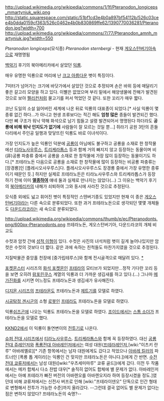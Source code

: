 http://upload.wikimedia.org/wikipedia/commons/1/1f/Pteranodon_longiceps_mmartyniuk_wiki.png
http://static.squarespace.com/static/51bf1cd3e4b0a897bf54112b/526c03cee4b0dda0159cf363/526c0462e4b0b830869ffe62/1390770036281/Pteranodon.jpg?width=700
http://upload.wikimedia.org/wikipedia/commons/7/77/Pteranodon_amnh_martyniuk.jpg?width=550

''Pteranodon longiceps''(모식종)
''Pteranodon sternbergi'' - 현재 [[게오스턴버기아]]속으로 재명명됨

[[백악기]] 후기의 북아메리카에서 살았던 [[익룡]]. 

매우 유명한 익룡으로 머리에 난 [[크고 아름다운]] 볏이 특징이다.

7미터가 넘어가는 크기에 바닷가에서 살았던 것으로 추정되며 손은 바위 등에 매달리기 좋은 갈고리 모양을 하고 있다. 이빨은 없었으며 부리 밑에서 해양생물에 잔해가 발견된 것으로 보아 [[펠리컨]]처럼 물고기를 퍼서 먹었던 것 같다. 또한 꼬리가 매우 짧다.

코난 도일의 소설 잃어버린 세계에 나온 뒤로 익룡의 대표종이 되었다.[* 사실 익룡이 몇 종류 없긴 하다...가 아니고 현생 조류보다는 적긴 해도 '''엄청 많은''' 종들이 발견되긴 했다. 다만 뼈 구조가 워낙 약해 화석으로 남기 힘들고 설령 발견되어서 명명된다 하더라도 '''공룡에 비해 워낙 인지도가 없기에''' 사람들이 잘 모르는 것일 뿐...] 쥐라기 공원 3탄의 흔들다리에서 주인공 일행과 맞닿뜨린 익룡도 바로 이녀석이다.

가장 인지도가 높은 익룡인 덕분에 [[공룡]]이 아님에도 불구하고 공룡을 소재로 한 창작물에선 [[티라노사우루스]], [[트리케라톱스]] 등과 함께 거의 빠지지 않고 등장하는 동물이며 비(非)공룡 파충류 중에서 공룡을 소재로 한 창작물에 가장 많이 등장하는 동물이기도 하다.[* 프테라노돈 다음으로 공룡을 소재로 한 창작물에 많이 등장하는 비공룡 파충류는 [장경룡]인 [플레시오사우루스]다. 플레시오사우루스도 장경룡 중에서 가장 유명한 종류이기 때문인 듯.] 하지만 실제로 프테라노돈은 티라노사우루스와 트리케라톱스가 등장하기 전에 이미 '''[[멸종]]하여''' 얘네 둘과 실제로 만나지는 않았다(...) 그 이유는 백악기 후기의 [[북아메리카]]의 내해가 쇠퇴하여 그와 동시에 사라진 것으로 추정된다.

모식종 외에도 넓고 휘어진 볏이 특징적인 스텐버기종도 있었지만 현재 이 종은 [[게오스턴버기아]]라는 다른 속으로 분류되었다. 또한 과거 프테라노돈으로 생각되던 몇몇 개체들도 [[다운드라코]]라는 새 속으로 분류되었다.

http://upload.wikimedia.org/wikipedia/commons/thumb/e/ec/Pteranodonts.png/600px-Pteranodonts.png
프테라노돈, 게오스턴버기아, 다운드라코의 개체 비교도

수컷과 암컷 간에 [[성적 이형]]이 있다. 수컷은 사진의 녀석처럼 볏이 길게 늘어나있지만 암컷은 수컷의 것보다 더 짧다. 같은 과에 속하는 친척들도 마찬가지였을 것으로 추정된다.

지질박물관 중앙홀 천장에 [중가립테루스]와 함께 전시골격으로 매달려 있다. [https://fbcdn-sphotos-g-a.akamaihd.net/hphotos-ak-ash3/t1/1897844_673196932727024_1773025944_n.jpg *]

[[포켓몬스터]] 시리즈의 [[화석 포켓몬]]인 [[프테라]]의 모티브가 되었지만...정작 기다란 꼬리 등을 보면 오히려 [[람포린쿠스]] 계열의 익룡과 더 가까운 생김새를 하고 있다.(...) 그나마 [[메가진화]]를 시키면 어느정도 프테라노돈과 생김새가 유사해진다.

[[디지몬 시리즈]]의 [[프테라몬]]도 프테라노돈과 [[제트기]]를 모델로 하였다.

[[시공탐정 겐시군]]의 소형 [[로봇]]인 [[프테라]]도 프테라노돈을 모델로 하였다.

익룡[[쉬즈곤]]에 나오는 익룡도 프테라노돈을 모델로 하였다.
[[조이드]]에서는 [[스톰 소더]]가 프테라노돈을 모델로 했다.

[[KKND2]]에서 이 익룡이 돌연변이의 [[전투기]]로 나온다.

[[슈퍼 전대 시리즈]]에서 [[티라노사우루스]]. [[트리케라톱스]]와 함께 꼭 등장하였다. 대신 [[공룡전대 쥬레인저]]와 [[폭룡전대 아바레인저]]에서는 여성 대원([[메이(공룡전대 쥬레인저)|프테라레인저]],[wiki:"이츠키 란루" 아바레옐로][* 기존 항목에서는 남자 대원에게도 갔다고 적었으나 [[나카다이 미코토|아바레 킬러]]의 파트너인 [폭룡 톱 게이라]는 익룡인 건 맞지만 프테라노돈은 아니다.])에게 간 반면. [[수전전대 쿄류저]]에서는 남성 대원([wiki:"우츠세미마루" 쿄류 골드])에게 갔다. 이전 두 작품에서는 메카 합체시 다소 찬밥 대우[* 솔직히 없어도 합체에 별 문제가 없다. 아바레인저에서는 아예 프테라가 빠진 버전의 아바렌오를 아바렌오지라 하여 등장시켰을 정도.]였던데 비해 쿄류져에서는 신전사 버프로 인해 [wiki:"프테라이덴오" 단독으로 인간 형태로 변형해서 전투가 가능한 수준]까지 올라갔다. --그런데 결국 없어도 별 문제가 없다는 점은 변하지 않았다? 프테라노돈의 숙명?--
